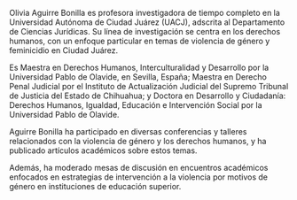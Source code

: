 Olivia Aguirre Bonilla es profesora investigadora de tiempo completo en la Universidad Autónoma de Ciudad Juárez (UACJ), adscrita al Departamento de Ciencias Jurídicas. Su línea de investigación se centra en los derechos humanos, con un enfoque particular en temas de violencia de género y feminicidio en Ciudad Juárez.

Es Maestra en Derechos Humanos, Interculturalidad y Desarrollo por la Universidad Pablo de Olavide, en Sevilla, España; Maestra en Derecho Penal Judicial por el Instituto de Actualización Judicial del Supremo Tribunal de Justicia del Estado de Chihuahua; y Doctora en Desarrollo y Ciudadanía: Derechos Humanos, Igualdad, Educación e Intervención Social por la Universidad Pablo de Olavide.

Aguirre Bonilla ha participado en diversas conferencias y talleres relacionados con la violencia de género y los derechos humanos, y ha publicado artículos académicos sobre estos temas.

Además, ha moderado mesas de discusión en encuentros académicos enfocados en estrategias de intervención a la violencia por motivos de género en instituciones de educación superior.
